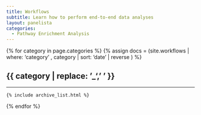 ```yaml
---
title: Workflows
subtitle: Learn how to perform end-to-end data analyses
layout: panelista
categories:
  - Pathway Enrichment Analysis
---
```


{% for category in page.categories %}
  {% assign docs = (site.workflows | where: 'category' , category | sort: 'date' | reverse ) %}
  <h2 class="page-category">{{ category | replace: '_', ' ' }}</h2>
  <hr/>
  <div class="workflows">
    {% include archive_list.html %}
  </div>
{% endfor %}
